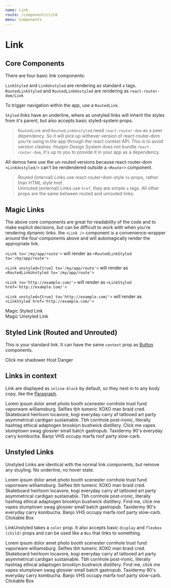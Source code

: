 ```yaml
---
name: Link
route: /components/Link
menu: Components
---
```



# Link

## Core Components

There are four basic link components:

`LinkStyled` and `LinkUnstyled` are rendering as standard `a` tags.
`RoutedLinkStyled` and `RoutedLinkUnstyled` are rendering as `react-router-dom/Link`

To trigger navigation within the app, use a `RoutedLink`.

`Styled` links have an underline, where as unstyled links will inherit the styles from it's parent, but also accepts basic styled-system props.

> `RoutedLink` and `RoutedLinkUnstyled` need `react-router-dom` as a peer dependency. So it will pick up withever version of react-router-dom you're using in the app through the react context API.
> This is to avoid version clashes. Hoppin Design System does not bundle `react-router-dom`, it's up to you to provide it in your app as a dependency.

All demos here use the un-routed versions because react-router-dom `<LinkUnstyled/>` can't be rendendered outside a `<Router>` component.

> Routed (internal) Links use react-router-dom-style `to` props, rather than HTML style href.<br/>
> Unrouted (external) Links use `href`, they are simple `a` tags.
> All other props are the same between routed and unrouted links.

## Magic Links

The above core components are great for readability of the code and to make explicit decisions, but can be difficult to work with when you're rendering dynamic links.
the `<Link />` component is a convenience-wrapper around the four components above and will automagically render the appropriate link.

`<Link to='/my/app/route'>` will render as `<RoutedLinkStyled to='/my/app/route'>`

`<Link unstyled={true} to='/my/app/route'>` will render as `<RoutedLinkUnstyled to='/my/app/route'>`

`<Link to='http://example.com/'>` will render as `<LinkStyled href='http://example.com/'>`

`<Link unstyled={true} to='http://example.com/'>` will render as `<LinkStyled href='http://example.com/'>`

<Playground>
  <Link to="http://example.com/" target="_blank">
    Magic Styled Link
  </Link>
  <br />
  <Link unstyled={true} to="http://example.com/" target="_blank">
    Magic Unstyled Link
  </Link>
</Playground>

<Props of={Link} />

## Styled Link (Routed and Unrouted)

This is your standard link. It can have the same `context` prop as [Button](/components/Button) components.

<Props of={LinkUnstyled} />

<Playground>
  <LinkStyled>Click me</LinkStyled>

  <LinkStyled context="shadower">
    shadower
  </LinkStyled>
  <LinkStyled context="host">
    Host
  </LinkStyled>
  <LinkStyled context="danger">
    Danger
  </LinkStyled>
</Playground>

## Links in context

Link are displayed as `inline-block` by default, so they nest in to any body copy, like the [Paragraph](/components/Paragraph).

<Playground>
  <Paragraph>
    Lorem ipsum dolor amet photo booth scenester cornhole trust fund vaporware
    williamsburg. Selfies tbh tumeric XOXO man braid cred. Skateboard heirloom
    locavore, kogi everyday carry af tattooed art party asymmetrical cardigan
    sustainable. Tbh cornhole post-ironic, literally hashtag ethical adaptogen
    brooklyn bushwick distillery. <LinkStyled>Click me</LinkStyled> vapes
    stumptown swag glossier small batch gastropub. Taxidermy 90's everyday carry
    kombucha. Banjo VHS occupy marfa roof party slow-carb.
  </Paragraph>
</Playground>

## Unstyled Links

Unstyled Links are identical with the normal link components, but remove any stuyling. No underline, no hover state.

<Props of={LinkUnstyled} />

<Playground>
  <Paragraph>
    Lorem ipsum dolor amet photo booth scenester cornhole trust fund vaporware
    williamsburg. Selfies tbh tumeric XOXO man braid cred. Skateboard heirloom
    locavore, kogi everyday carry af tattooed art party asymmetrical cardigan
    sustainable. Tbh cornhole post-ironic, literally hashtag ethical adaptogen
    brooklyn bushwick distillery. <LinkUnstyled href='https://orbiit.ai' target="_blank">Find me, click me</LinkUnstyled> vapes stumptown
    swag glossier small batch gastropub. Taxidermy 90's everyday carry kombucha.
    Banjo VHS occupy marfa roof party slow-carb.
  </Paragraph>

  <Box padding='large' bg='neutral.light'>
  <LinkUnstyled href='https://orbiit.ai' target="_blank">
    <Box margin='large' padding='large' bg='white'>
      Clickable Box
    </Box>
    </LinkUnstyled>
  </Box>
</Playground>

LinkUnstyled takes a `color` prop.
It also accepts basic `display` and `flexbox (child)` props and can be used like a `Box` that links to something.

<Playground>
  <Paragraph>
    Lorem ipsum dolor amet photo booth scenester cornhole trust fund vaporware
    williamsburg. Selfies tbh tumeric XOXO man braid cred. Skateboard heirloom
    locavore, kogi everyday carry af tattooed art party asymmetrical cardigan
    sustainable. Tbh cornhole post-ironic, literally hashtag ethical adaptogen
    brooklyn bushwick distillery. <LinkUnstyled href='https://orbiit.ai' target="_blank" color='neutral.light'>Find me, click me</LinkUnstyled> vapes stumptown
    swag glossier small batch gastropub. Taxidermy 90's everyday carry kombucha.
    Banjo VHS occupy marfa roof party slow-carb.
  </Paragraph>

  <Box padding='large' bg='neutral.light'>
    <LinkUnstyled href='https://orbiit.ai' target="_blank" margin='large' padding='large' bg='white'>
      Clickable Box
    </LinkUnstyled>
  </Box>
</Playground>
